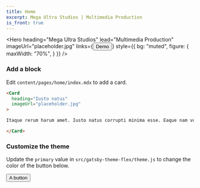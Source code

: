 ```yaml
---
title: Home
excerpt: Mega Ultra Studios | Multimedia Production
is_front: true
---
```


<Hero 
  heading="Mega Ultra Studios"
  lead="Multimedia Production"
  imageUrl="placeholder.jpg"
  links={<Button>Demo</Button>}
  style={{
    bg: "muted",
    figure: {
      maxWidth: "70%",
    }
  }}
/>

<Section 
  heading="Edit this page"
>
<Div style={{
  maxWidth: ["none", "none", "60%"]
}}>

### Add a block

Edit `content/pages/home/index.mdx` to add a card.

```markdown
<Card 
  heading="Iusto natus"
  imageUrl="placeholder.jpg"
>

Itaque rerum harum amet. Iusto natus corrupti minima esse. Eaque nam voluptates veritatis.

</Card>
```

### Customize the theme

Update the `primary` value in `src/gatsby-theme-flex/theme.js` to change the color of the button below.

<Button>A button</Button>

</Div>
</Section>
